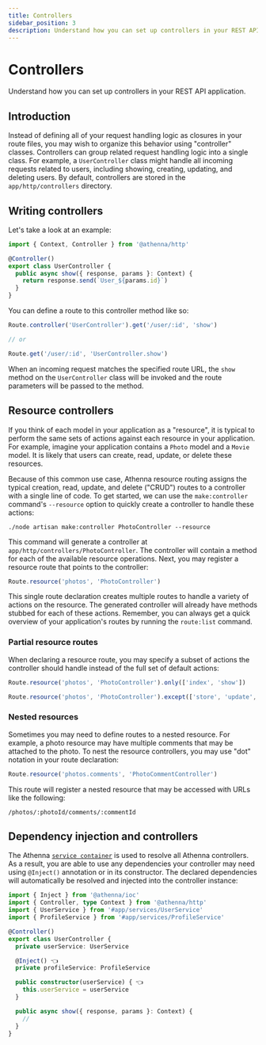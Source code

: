 ```yaml
---
title: Controllers
sidebar_position: 3
description: Understand how you can set up controllers in your REST API application.
---
```


# Controllers

Understand how you can set up controllers in your REST API
application.

## Introduction

Instead of defining all of your request handling logic as
closures in your route files, you may wish to organize this
behavior using "controller" classes. Controllers can group
related request handling logic into a single class. For
example, a `UserController` class might handle all incoming
requests related to users, including showing, creating,
updating, and deleting users. By default, controllers are
stored in the `app/http/controllers` directory.

## Writing controllers

Let's take a look at an example:

```typescript
import { Context, Controller } from '@athenna/http'

@Controller()
export class UserController {
  public async show({ response, params }: Context) {
    return response.send(`User_${params.id}`)
  }
}
```

You can define a route to this controller method like so:

```typescript
Route.controller('UserController').get('/user/:id', 'show')

// or

Route.get('/user/:id', 'UserController.show')
```

When an incoming request matches the specified route URL,
the `show` method on the `UserController` class will be
invoked and the route parameters will be passed to the
method.

## Resource controllers

If you think of each model in your application as a
"resource", it is typical to perform the same sets of
actions against each resource in your application. For
example, imagine your application contains a `Photo` model
and a `Movie` model. It is likely that users can create,
read, update, or delete these resources.

Because of this common use case, Athenna resource routing
assigns the typical creation, read, update, and delete
("CRUD") routes to a controller with a single line of code.
To get started, we can use the `make:controller` command's
`--resource` option to quickly create a controller to handle
these actions:

```shell
./node artisan make:controller PhotoController --resource
```

This command will generate a controller at
`app/http/controllers/PhotoController`. The controller will
contain a method for each of the available resource
operations. Next, you may register a resource route that
points to the controller:

```typescript
Route.resource('photos', 'PhotoController')
```

This single route declaration creates multiple routes to
handle a variety of actions on the resource. The generated
controller will already have methods stubbed for each of
these actions. Remember, you can always get a quick
overview of your application's routes by running the
`route:list` command.

### Partial resource routes

When declaring a resource route, you may specify a subset
of actions the controller should handle instead of the
full set of default actions:

```typescript
Route.resource('photos', 'PhotoController').only(['index', 'show'])

Route.resource('photos', 'PhotoController').except(['store', 'update', 'destroy'])
```

### Nested resources

Sometimes you may need to define routes to a nested
resource. For example, a photo resource may have multiple
comments that may be attached to the photo. To nest the
resource controllers, you may use "dot" notation in your
route declaration:

```typescript
Route.resource('photos.comments', 'PhotoCommentController')
```

This route will register a nested resource that may be
accessed with URLs like the following:

```shell
/photos/:photoId/comments/:commentId
```

## Dependency injection and controllers

The Athenna [`service container`](/docs/architecture-concepts/container)
is used to resolve all Athenna controllers. As a result,
you are able to use any dependencies your controller may
need using `@Inject()` annotation or in its constructor.
The declared dependencies will automatically be resolved
and injected into the controller instance:

```typescript
import { Inject } from '@athenna/ioc'
import { Controller, type Context } from '@athenna/http'
import { UserService } from '#app/services/UserService'
import { ProfileService } from '#app/services/ProfileService'

@Controller()
export class UserController {
  private userService: UserService

  @Inject() 👈
  private profileService: ProfileService

  public constructor(userService) { 👈
    this.userService = userService
  }

  public async show({ response, params }: Context) {
    //
  }
}
```
